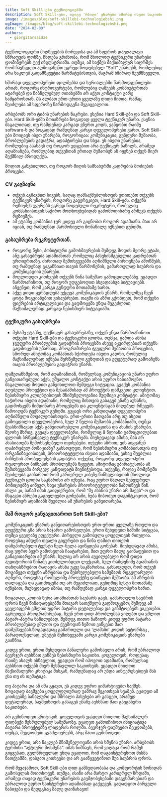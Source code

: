 ```yaml
---
title: Soft Skill-ები ტექნოლოგიებში
description: Soft Skill-ები, იგივე 'რბილი' უნარები ხშირად ისეთი საკითხია, რომელსაც ყურადღებას არ აქცევენ. თუმცა, კარიერული წინსვლისათვის ტექნოლოგიურ სფეროში ხშირად აუცილებელი და წარმატების მომტანია.
image: /images/blog/soft-skillebi-technologiebshi.png
ogImage: /images/blog/soft-skillebi-technologiebshi.png
date: "2024-02-09"
authors:
  - giorgitarsaidze
---
```



ტექნოლოგიური მიღწევების მორევისა და ამ სფეროს დაუღალავი სწრაფვის ფონზე, ჩნდება გრძნობა, რომ მხოლოდ ტექნიკური უნარები დომინერებს ტექ ინდუსტრიაში. თუმცა, ამ საქმეს მაქსიმალურ სიღრმეს რომ ჩავწვდეთ აღმოვაჩენთ ეგრედ წოდებებულ “Soft” უნარებს, რომლებიც არა ნაკლებ გადამწყვეტია წარმატებისთვის, მაგრამ ხშირად შეუმჩნეველი.

ხშირად დეველოპერები ფილმებსა და სერიალებში წარმოდგენილები არიან, როგორც ინტროვერტები, რომლებიც ღამეებს კომპიუტერთან ატარებენ და ჩაბნელებულ ოთახებში არ აქვთ კონტაქტი გარე სამყაროსთან. Ეს ალბათ ერთ-ერთი ყველაზე დიდი მითია, რამაც შეიძლება ამ სფეროზე წარმოდგენა შეგიცვალოთ. 

არსებობს ორი ტიპის უნარების ნაკრები. ესენია Hard Skill-ები და Soft Skill-ები. Hard Skill-ებში მოიაზრება ზოგადად ყველა ტექნიკურ უნარი. ესენია მაგალითად, თუ რამდენად კარგად ვწერთ კოდს, ვაწყობთ რაიმე software-ს და ზოგადად რამდენად კარგი დეველოპერები ვართ. Soft Skill-ები მოიცავს ისეთ უნარებს, როგორიცაა: კომუნიკაცია, გუნდური მუშაობა, პრობლემების გადაჭრა, ადაპტირება და სხვა. ეს ისეთი უნარებია, რომლებიც ასახავს თუ როგორ უდგებით არა ტექნიკურ ნაწილს, არამედ ადამიანებს, რომლებიც თქვენთან ერთად მუშაობენ ან იყენებ თქვენ მიერ შექმნილ პროდუქტს.

მოდით განვხილოთ, თუ როგორ მიდის სამსახურში კადრების მოძიების პროცესი. 

### CV გაგზავნა
- თქვენ აგზავნით სივებს, სადაც დამსაქმებლისთვის უთითებთ თქვენს ტექნიკურ უნარებს, როგორც გავერვკიეთ, Hard Skill-ებს. თქვენს რეზიუმეს უყურებს ეგრედ წოდებული რეკრუტერი, რომელიც კომპანიისთვის საჭირო მოთხოვნებიდან გამომოდინარე არჩევს თქვენს რეზიუმეს. 
- ამ ეტაპზე კომპანია ჯერ კიდევ არ გიცნობთ როგორ ადამიანს. მათ არ იციან, თუ რამდენად ჰარმონიული მონაწილე იქნებით გუნდში.




### გასაუბრება რეკრუტერთან.
- როგორც წესი, პოზიტიური გამოხმაურების შემდეგ მოდის მეორე ეტაპი, ანუ გასაუბრება ადამიანთან ,რომელიც პასუხისმგებელია კადრებთან ურთიერთაზე. ძირითად შემთხვევებში აღნიშნული პიროვნება ამოწმებს, თუ რამდენად გაგაჩნიათ თავის წარმოჩენის, გამართულად საუბრის და კომუნიკაციის უნარები. 
- მოელოდეთ კითხვებს თქვენს წინა სამუშაო გამოცდილებაზე. ეცადეთ წარმოაჩინოთ, თუ როგორ უდგებოდით სხვადასხვა სიტუაციებს. აჩვენეთ, რომ კარგი გუნდური მოთამაშე ხართ.
- აქვე დიდი ყურადღება ექცევა კომუნიკაციის უნარს, რომელზეც ჩვენ ცოტა მოგვიანებით ვისაუბრებთ. თავში ის აზრი გქონდეთ, რომ თქვენი ფიქრების არტიკულაცია და გადმოცემა უნდა შეგეძლოთ მაქსიმალურად კარგად ნებისმიერ სიტუაციაში.

### ტექნიკური გასაუბრება

- მესამე ეტაპზე, ტექნიკურ გასაუბრებაზე, თქვენ უნდა წარმოაჩინოთ თქვენი Hard Skill-ები და ტექნიკური ცოდნა. თუმცა, გარდა ამისა ჯგუფური პრობლემის გადაჭრის პროცესში ასევე აკვირდებიან თქვენს გადმოცემის უნარსაც. პროგრამირება ჯგუფური მუშაობის პროცესია, სწორედ ამიტომაც კომპანიას სჭირდება ისეთი კადრი, რომელიც მაქსიმალურად იქნება შერწყმული გუნდთან და ეფექტურად გამოაჩენს თავის პრობლემების გადაჭრის უნარს. 

დამეთანხმებით, რომ ადამიანთან, რომელსაც კომუნიკაციის უნარი უფრო განვითარებული აქვს, უშუალო კონტაქტი არის უფრო სასიამოვნო. მაგალითად მოდით განვიხილოთ შემდეგი სიტუაცია. გვაქვს კომპანია აღებული პროექტით და შესაბამისად ამ პროექტის დამკვეთი კლიენტით. ნებისმიერი კლიენტისთვის მნიშვნელოვანია მუდმივი კონტაქტი. ამიტომაც საჭიროა ისეთი ადამიანი, რომელიც მისთვის გასაგებ ენაზე აუხსნის, გადმოსცემს მიმდინარე პროცესებს და კლიენტისგან მიღებულ რჩევებს წამოიღებს ტექნიკურ გუნდში. გვყავს ორი კანდიდატი დეველოპერი აღნიშნული მოვალეობისთვის. ერთ-ერთი მათგანი არც თუ ისეთი გამოცდილი დეველოპერია, სულ 2 წელია მუშაობს კომპანიაში, თუმცა შეასნიშნავად აქვს განვითარებული კომუნიკაციისა და ახსნის უნარები. მეორე მხრივ, გვყავს დეველოპერი, რომელიც 8 წლიანი გამოცდილებით ფლობს ბრწყინვალე ტექნიკურ უნარებს. მიუხედავად ამისა, მას არ ახასიათებს ზემოხსენებული თვისებები. თქვენი აზრით, ვის აიყვანენ დაპირებულ პოზიციაზე? გახსოვდეთ, რომ ნებისმიერი კომპანიისთვის თუ ორგანიზაციისთვის, პრიორიტეტულია ისეთი ადამიანი, ვისაც შეუძლია ბიზნესის პრობელემების გადაჭრა. თქვენც, როგორც დეველოპერი რეალურად ბიზნესის პრობლემებს წყვეტთ. ამიტომაც უპირატესობა ამ შემთხვევაში პირველ კანდიდატს მიენიჭებოდა. თქვენც, რაღაც მომენტში შეიძლება გაიზაროთ რომ კარიერულ კიბეზე წინსვლისვთის მხოლოდ ტექნიკურ ცოდნა საკმარისი არ იქნება. რაც უფრო მაღალ მენეჯერულ პოზიციებზე აიწევთ, სხვა უნარების პრიორიტეტულობა წამოიწევს წინ. ახლა კი, სანამ იმას გაიფიქრებთ, რომ “მე ახსნის უნარი არ მაქვს”-ო და მსგავსი აზრები გაგიელვებთ გონებაში, ნება მიბოძეთ დაგიმტკიცოთ, რომ ნებისმიერ ადამიანს შეუძლია ამ უნარების განვითარება.



### მაშ როგორ განვავითაროთ Soft Skill-ები?

კომუნიკაციის უნარის განვითარებისთვის ერთ-ერთი ყველაზე რთული და ეფექტური გზა არის საჯარო გამოსვლები. ერთი შეხედვით საშიში სიტყვაა, თუმცა ყველაზე ეფექტური. პირველი გამოსვლა ყოველთვის რთულია. როდესაც ამდენი თვალი გიყურებთ და წინა ღამით თითქოს დაზეპირებული ტექსტი ნელ-ნელა ავიწყდება გონებას. მიუხედავად ამისა, რაც უფრო ბევრ გამოსვლას ჩაატარებთ, მით უფრო მალე გაიწაფებით და განავითარებთ ამ უნარს. სულაც არ არის აუცილებელი რომ დიდი აუდიტორიის წინაშე კითხულობდეთ ლექციას, სულ რამდენიმე ადამიანის თანდასწრებით რაღაცის ახსნა უკვე საკმარისია. გახსოვდეთ, რომ თქვენ მოგიწევთ თქვენი აზრებისა და შესრულებული სამუშაოს რეგულარული აღწერა, როდესაც რომელიმე პროექტზე დაიწყებთ მუშაობს. ამ აზრების დალაგება და გადმოცემა თუ არ შეგიძლიათ, გუნდშიც სუსტი მოთამაშე იქნებით, მიუხედავად იმისა, თუ რამდენად კარგი დეველოპერი ხართ.

ზოგადად, კოდის წერა ადამიანთან საუბარს გავს. გამართული საუბრის დროს ჩვენ წინადადებებში მთავარ სათქმელს გადმოვცემთ, შემდეგ ამ ყველაფერს ვშლით უფრო პატარა დეტალებად და განშტოებებს ვაკეთებთ. აგრეთვეა პროგრამირებაც. ჩვენ ერთ დიდ პრობლემას ვიღებთ და ვშლით პატარ-პატრა ნაწილებად. შემდეგ თითო ნაწილს კიდევ უფრო პატარა პრობლემებად ვშლით და ქვემოდან ზემოთ ვიწყებთ მათ დამუშავებას.ზოგადადაც გამართული და ‘ლამაზი’ კოდის ავტორსაც , პარადოქსულად, უმეტეს შემთხვევაში კარგი კომუნიკაციის უნარები გააჩნია.

კიდევ ერთი, ერთი შეხედვით ბანალური გამოსავლი არის, რომ უბრალოდ ბევრჯერ აუხსნათ ვინმეს ნებისმიერი საკითხი. ყოველთვის, როდესაც რაიმე ახალს ისწავლით, ეცადეთ რომ იპოვოთ ადამიანი, რომელსაც აუხსნით თქვენს მიერ შესწავლილ საკითხებს. ეცადეთ მიიღოთ მაქსიმალური კრიტიკა მისგან, რამდენადაც არ უნდა აინტერესებდეს მას ესა თუ ის თემატიკა. 

თუ პატარა და ან ძმა გყავთ, ეს კიდევ უფრო გიმარტივებთ საქმეს. ზოგადად ბავშვები ყოველდღიურად უამრავ შეკითხვას სვამენ. ეცადეთ ამ კითხვებზე ბანალური და მშრალი პასუხები არ გასცეთ, არამედ დეტალურად, ბავშვისთვის გასაგებ ენაზე აუხსნათ მათ გაუგაბერი საკითხები.

არ გეშინოდეთ კრიტიკის. ყოველთვის ეცადეთ მიიღოთ მაქსიმალურ ფიდბექი შესრულებულ სამუშაოზე. ეცადეთ გამოიჩინოთ ინიციატივა პატარა პროექტებზე ლიდერის როლში. ბევრჯერ დაუშვებთ შეცდომებს, თუმცა, შეცდომები გვაძლიერებს, არც მათი გეშინოდეთ.

კიდევ ერთი, არა ნაკლებ მნიშვნელოვანი არის სმენის უნარი. არსებობს ტერმინი “აქტიური მოსმენა”. იმას ნიშნავს, რომ ვიღაცა რომ რამეს გიყვებათ, გულწრფელად უნდა ეცადოთ, რიმ დაგაინტერესოთ მისმა ნათქვამმა, დასვათ კითხვები და არ გააწყვეტინოთ შუა საუბრის დროს. 

რომ შევაჯამოთ, Soft Skill-ები დიდ გამბედაობასა და კომფორტის ზონიდან გამოსვლას მოითხოვენ. თუმცა, ისინი არა მარტო კარიერულ ზრდაში, არამედ თავად ტექნიკური უნარების გაუმჯობესებაში დაგეხმარებიან და უბრალოდ უფრო საინტერესო ადამიანად გაქცევენ. გადადგით პირველი ნაბიჯები და შედეგსაც მალე დაინახავთ!


<PreRegistrationForm 
    formTitle="დაინტერესდით? 🤔 გაიარეთ კონსულტაცია 🔥"
    formDescription="თუ გსურთ თქვენმა შვილმა დაიწყოს პროგრამირების სწავლა, დაგვიტოვეთ თქვენი მონაცემები და ჩვენი წარმომადგენელი დაგიკავშირდებათ." 
/>
